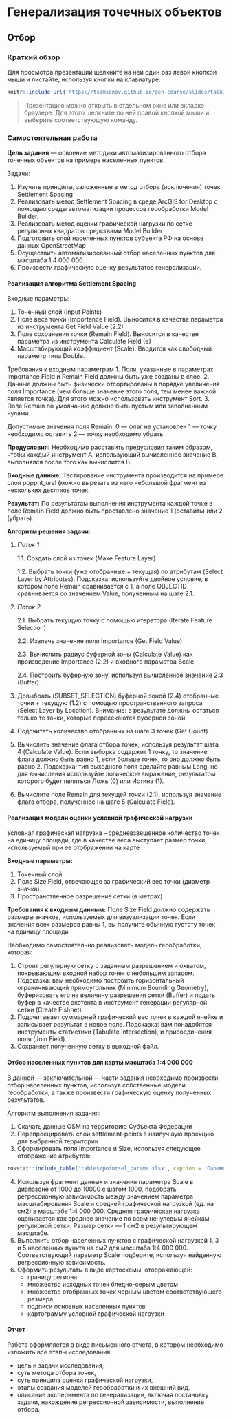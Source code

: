 # Генерализация точечных объектов {#points}

## Отбор {#points-sel}

### Краткий обзор

Для просмотра презентации щелкните на ней один раз левой кнопкой мыши и листайте, используя кнопки на клавиатуре:
```r
knitr::include_url('https://tsamsonov.github.io/gen-course/slides/talk3_PointSelection.html#1', height = '500px')
```

> Презентацию можно открыть в отдельном окне или вкладке браузере. Для этого щелкните по ней правой кнопкой мыши и выберите соответствующую команду.

### Самостоятельная работа {#points-sel-work}

__Цель задания__ — освоение методики автоматизированного отбора точечных объектов на примере населенных пунктов.

Задачи:

1. Изучить принципы, заложенные в метод отбора (исключения) точек Settlement Spacing
2. Реализовать метод Settlement Spacing в среде ArcGIS for Desktop с помощью среды автоматизации процессов геообработки Model Builder.
3. Реализовать метод оценки графической нагрузки по сетке регулярных квадратов средствами Model Builder
4. Подготовить слой населенных пунктов субъекта РФ на основе данных OpenStreetMap
5. Осуществить автоматизированный отбор населенных пунктов для масштаба 1:4 000 000.
6. Произвести графическую оценку результатов генерализации.

#### Реализация алгоритма Settlement Spacing {-}

Входные параметры:

1. Точечный слой (Input Points)
2. Поле веса точки (Importance Field). Выносится в качестве параметра из инструмента Get Field Value (2.2)
3. Поле сохранения точки (Remain Field). Выносится в качестве параметра из инструмента Calculate Field (6)
4. Масштабирующий коэффициент (Scale). Вводится как свободный параметр типа Double.

Требования к входным параметрам
1. Поля, указанные в параметрах Importance Field и Remain Field должны быть уже созданы в слое.
2. Данные должны быть физически отсортированы в порядке увеличения поля Importance (чем больше значение этого поля, тем менее важной является точка). Для этого можно использовать инструмент Sort.
3. Поле Remain по умолчанию должно быть пустым или заполненным нулями.

Допустимые значения поля Remain:
0 — флаг не установлен
1 — точку необходимо оставить
2 — точку необходимо убрать

__Предусловия:__
Необходимо расставить предусловия таким образом, чтобы каждый инструмент A, использующий вычисленное значение B, выполнялся после того как вычислится B.

__Входные данные:__
Тестирование инструмента производится на примере слоя poppnt_ural (можно вырезать из него небольшой фрагмент из нескольких десятков точек.

__Результат:__
По результатам выполнения инструмента каждой точке в поле Remain Field должно быть проставлено значение 1 (оставить) или 2 (убрать).

__Алгоритм решения задачи:__

1. _Поток 1_

    1.1. Создать слой из точек (Make Feature Layer)
    
    1.2. Выбрать точки (уже отобранные + текущая) по атрибутам (Select Layer by Attributes). Подсказка: используйте двойное условие, в котором поле Remain сравнивается с 1, а поле OBJECTID сравнивается со значением Value, полученным на шаге 2.1.

2. _Поток 2_

    2.1. Выбрать текущую точку с помощью итератора (Iterate Feature Selection)
    
    2.2. Извлечь значение поля Importance (Get Field Value)
    
    2.3. Вычислить радиус буферной зоны (Calculate Value) как произведение Importance (2.2) и входного параметра Scale
    
    2.4. Построить буферную зону, используя вычисленное значение 2.3 (Buffer)

3. Довыбрать (SUBSET_SELECTION) буферной зоной (2.4) отобранные точки + текущую (1.2) с помощью пространственного запроса (Select Layer by Location). Внимание: в результате должны остаться только те точки, которые пересекаются буферной зоной!
4. Подсчитать количество отобранных на шаге 3 точек (Get Count)
5. Вычислить значение флага отбора точек, используя результат шага 4 (Calculate Value). Если выборка содержит 1 точку, то значение флага должно быть равно 1, если больше точек, то оно должно быть равно 2. Подсказка: тип выходного поля сделайте равным Long, но для вычисления используйте логическое выражение, результатом которого будет являться Ложь (0) или Истина (1).
6. Вычислите поле Remain для текущей точки (2.1), используя значение флага отбора, полученное на шаге 5 (Calculate Field).

#### Реализация модели оценки условной графической нагрузки {-}

Условная графическая нагрузка – средневзвешенное количество точек на единицу площади, где в качестве веса выступает размер точки, используемый  при ее отображении на карте 

__Входные параметры:__

1. Точечный слой
2. Поле Size Field, отвечающее за графический вес точки (диаметр значка).
3. Пространственное разрешение сетки (в метрах)

__Требования к входным данным:__
Поле Size Field должно содержать размеры значков, используемых для визуализации точек. Если значения всех размеров равны 1, вы получите обычную густоту точек на единицу площади

Необходимо самостоятельно реализовать модель геообработки, которая:

1. Строит регулярную сетку с заданным разрешением и охватом, покрывающим входной набор точек с небольшим запасом. Подсказка: вам необходимо построить горизонтальный ограничивающий прямоугольник (Minimum Bounding Geometry), буферизовать его на величину разрешения сетки (Buffer) и подать буфер в качестве экстента в инструмент генерации регулярной сетки (Create Fishnet).
2. Подсчитывает суммарный графический вес точек в каждой ячейке и записывает результат в новое поле. Подсказка: вам понадобятся инструменты статистики (Tabulate Intersection), и присоединения поля (Join Field).
3. Сохраняет полученную сетку в выходной файл.

#### Отбор населенных пунктов для карты масштаба 1:4 000 000 {-}

В данной — заключительной — части задания необходимо произвести отбор населенных пунктов, используя собственные модели геообработки, а также произвести графическую оценку полученных результатов.

Алгоритм выполнения задания:

1. Скачать данные OSM на территорию Субъекта Федерации
2. Перепроецировать слой settlement-points в наилучшую проекцию для выбранной территории
3. Сформировать поля Importance и Size, используя следующее отображение атрибутов:

```r
rosstat::include_table('tables/pointsel_params.xlsx', caption = 'Параметры заполнения полей')
```

4. Используя фрагмент данных и значения параметра Scale в диапазоне от 1000 до 10000 с шагом 1000, подобрать регрессионную зависимость между  значением параметра масштабирования Scale и средней графической нагрузкой (ед. на см2) в масштабе 1:4 000 000. Средняя графическая нагрузка оценивается как среднее значение по всем ненулевым ячейкам регулярной сетки. Размер сетки — 1 см2 в результирующем масштабе.
5. Выполнить отбор населенных пунктов с графической нагрузкой 1, 3 и 5 населенных пункта на см2 для масштаба 1:4 000 000. Соответствующий параметр Scale подберите, используя найденную регрессионную зависимость. 
6. Оформить результаты в виде картосхемы, отображающей:
    - границу региона
    - множество исходных точек бледно-серым цветом
    - множество отобранных точек черным цветом соответствующего размера
    - подписи основных населенных пунктов
    - картограмму условной графической нагрузки

#### Отчет {-}

Работа оформляется в виде письменного отчета, в котором необходимо изложить все этапы исследования:

- цель и задачи исследования, 
- суть метода отбора точек, 
- суть принципа оценки графической нагрузки, 
- этапы создания моделей геообработки и их внешний вид, 
- описание эксперимента по генерализации, включая постановку задачи, нахождение регрессионной зависимости, выполнение отбора.